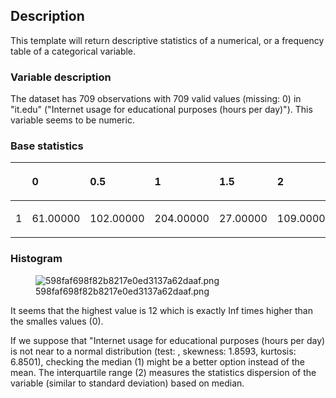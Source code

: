 == Description ==

This template will return descriptive statistics of a numerical, or a frequency table of a categorical variable.

=== Variable description ===

The dataset has 709 observations with 709 valid values (missing: 0) in &quot;it.edu&quot; (&quot;Internet usage for educational purposes (hours per day)&quot;). This variable seems to be numeric.

=== Base statistics ===

<table>
<thead>
<tr class="header">
<th align="left"></th>
<th align="left">'''0'''</th>
<th align="left">'''0.5'''</th>
<th align="left">'''1'''</th>
<th align="left">'''1.5'''</th>
<th align="left">'''2'''</th>
<th align="left">'''2.5'''</th>
<th align="left">'''3'''</th>
<th align="left">'''3.5'''</th>
<th align="left">'''4'''</th>
<th align="left">'''4.5'''</th>
<th align="left">'''5'''</th>
<th align="left">'''5.5'''</th>
<th align="left">'''6'''</th>
<th align="left">'''6.5'''</th>
<th align="left">'''7'''</th>
<th align="left">'''8'''</th>
<th align="left">'''8.5'''</th>
<th align="left">'''9'''</th>
<th align="left">'''10'''</th>
<th align="left">'''12'''</th>
</tr>
</thead>
<tbody>
<tr class="odd">
<td align="left">1</td>
<td align="left">61.00000</td>
<td align="left">102.00000</td>
<td align="left">204.00000</td>
<td align="left">27.00000</td>
<td align="left">109.00000</td>
<td align="left">17.00000</td>
<td align="left">66.00000</td>
<td align="left">2.00000</td>
<td align="left">37.00000</td>
<td align="left">2.00000</td>
<td align="left">33.00000</td>
<td align="left">1.00000</td>
<td align="left">13.00000</td>
<td align="left">1.00000</td>
<td align="left">1.00000</td>
<td align="left">25.00000</td>
<td align="left">1.00000</td>
<td align="left">2.00000</td>
<td align="left">2.00000</td>
<td align="left">3.00000</td>
</tr>
</tbody>
</table>

=== Histogram ===

[[Image:598faf698f82b8217e0ed3137a62daaf.png|frame|none]]

It seems that the highest value is 12 which is exactly Inf times higher than the smalles values (0).

If we suppose that &quot;Internet usage for educational purposes (hours per day) is not near to a normal distribution (test: , skewness: 1.8593, kurtosis: 6.8501), checking the median (1) might be a better option instead of the mean. The interquartile range (2) measures the statistics dispersion of the variable (similar to standard deviation) based on median.
